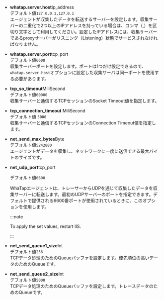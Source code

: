 -   **whatap.server.host**<span class='type'>ip_address</span><br/>
    デフォルト値`127.0.0.1,127.0.1`<br/>エージェントが収集したデータを転送するサーバーを設定します。収集サーバーの二重化で2つ以上のIPアドレスを持っている場合は、コンマ（,）を区切り文字として利用してください。設定したIPアドレスには、収集サーバーであるproxyサーバーがリスニング（Listening）状態でサービスされなければなりません。

-   **whatap.server.port**<span class='type'>tcp_port</span><br/>
    デフォルト値`6600`<br/>収集サーバーポートを設定します。ポートは1つだけ設定できるので、`whatap.server.host`オプションに設定した収集サーバは同一ポートを使用する必要があります。

-   **tcp_so_timeout**<span class='type'>MiliSecond</span><br/>
     デフォルト値`60000`<br/>
     収集サーバーと通信するTCPセッションのSocket Timeout値を指定します。

-   **tcp_connection_timeout** <span class='type'>MiliSecond</span><br/>
    デフォルト値 `5000`<br/>収集サーバーと通信するTCPセッションのConnection Timeout値を指定します。

-   **net_send_max_bytes**<span class='type'>Byte</span><br/>
     デフォルト値`5242880`<br/>
     エージェントがデータを収集し、ネットワークに一度に送信できる最大バイトのサイズです。

-   **net_udp_port**<span class='type'>tcp_port</span>

    デフォルト値`6600`
    
    WhaTapエージェントは、トレーサーからUDPを通じて収集したデータを収集サーバーに転送します。最初のUDPサーバーのポートを指定できます。デフォルトで提供される6600番ポートが使用されているときに、このオプションを使用します。

    :::note
    
    To apply the set values, restart IIS.
    
    :::

-   **net_send_queue1_size**<span class='type'>Int</span><br/>
    デフォルト値`256`<br/>TCPデータ処理のためのQueueバッファを設定します。優先順位の高いデータのためのQueueです。

-   **net_send_queue2_size**<span class='type'>Int</span><br/>
    デフォルト値`5000`<br/>TCPデータ処理のためのQueueバッファを設定します。トレースデータのためのQueueです。
